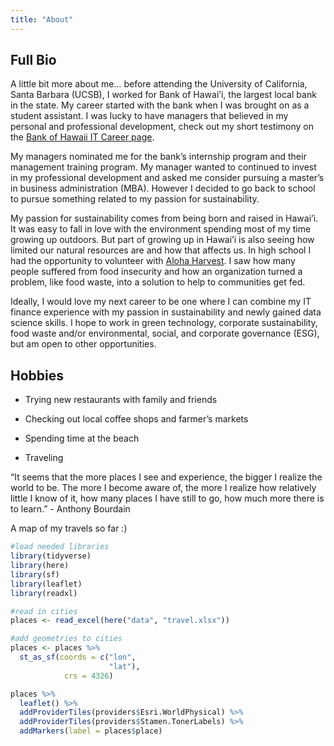 ```yaml
---
title: "About"
---
```


::: panel-tabset
## Full Bio

A little bit more about me... before attending the University of California, Santa Barbara (UCSB), I worked for Bank of Hawai'i, the largest local bank in the state. My career started with the bank when I was brought on as a student assistant. I was lucky to have managers that believed in my personal and professional development, check out my short testimony on the [Bank of Hawaii IT Career page](https://www.boh.com/careers/information-technology). 

My managers nominated me for the bank's internship program and their management training program. My manager wanted to continued to invest in my professional development and asked me consider pursuing a master's in business administration (MBA). However I decided to go back to school to pursue something related to my passion for sustainability. 

My passion for sustainability comes from being born and raised in Hawai'i. It was easy to fall in love with the environment spending most of my time growing up outdoors. But part of growing up in Hawai'i is also seeing how limited our natural resources are and how that affects us. In high school I had the opportunity to volunteer with [Aloha Harvest](https://alohaharvest.org/past-present-future/). I saw how many people suffered from food insecurity and how an organization turned a problem, like food waste, into a solution to help to communities get fed.

Ideally, I would love my next career to be one where I can combine my IT finance experience with my passion in sustainability and newly gained data science skills. I hope to work in green technology, corporate sustainability, food waste and/or environmental, social, and corporate governance (ESG), but am open to other opportunities.

## Hobbies

-   Trying new restaurants with family and friends

-   Checking out local coffee shops and farmer's markets

-   Spending time at the beach

-   Traveling

"It seems that the more places I see and experience, the bigger I realize the world to be. The more I become aware of, the more I realize how relatively little I know of it, how many places I have still to go, how much more there is to learn." - Anthony Bourdain

A map of my travels so far :)

```r
#load needed libraries
library(tidyverse)
library(here)
library(sf)
library(leaflet)
library(readxl)

#read in cities
places <- read_excel(here("data", "travel.xlsx"))

#add geometries to cities
places <- places %>% 
  st_as_sf(coords = c("lon",
                      "lat"),
            crs = 4326)

places %>% 
  leaflet() %>% 
  addProviderTiles(providers$Esri.WorldPhysical) %>% 
  addProviderTiles(providers$Stamen.TonerLabels) %>% 
  addMarkers(label = places$place)


```
:::
